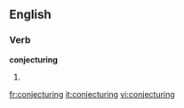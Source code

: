 
==English==

===Verb===
'''conjecturing'''

# {{present participle of|[[conjecture]]}}

[[fr:conjecturing]]
[[it:conjecturing]]
[[vi:conjecturing]]